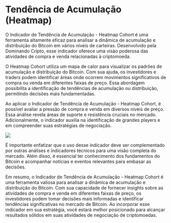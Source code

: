# Tendência de Acumulação (Heatmap)

O Indicador de Tendência de Acumulação - Heatmap Cohort é uma ferramenta altamente eficaz para analisar a dinâmica de acumulação e distribuição do Bitcoin em vários níveis de carteiras. Desenvolvido pela Dominando Cripto, esse indicador oferece uma visão poderosa das atividades de compra e venda relacionadas à criptomoeda.

O Heatmap Cohort utiliza um mapa de calor para visualizar os padrões de acumulação e distribuição do Bitcoin. Com sua ajuda, os investidores e traders podem identificar áreas onde ocorrem movimentos significativos de compra ou venda em diferentes faixas de preço. Essa abordagem possibilita a identificação de tendências de acumulação ou distribuição, permitindo decisões mais fundamentadas.

Ao aplicar o Indicador de Tendência de Acumulação - Heatmap Cohort, é possível avaliar a pressão de compra e venda em diversos níveis de preço. Essa análise revela áreas de suporte e resistência cruciais no mercado. Adicionalmente, o indicador auxilia na identificação de grandes players e em compreender suas estratégias de negociação.

![](../../imgs/heatmapAcc.jpg)

É importante enfatizar que o uso desse indicador deve ser complementado por outras análises e indicadores técnicos para uma visão completa do mercado. Além disso, é essencial ter conhecimento dos fundamentos do Bitcoin e acompanhar notícias e eventos relevantes para embasar as decisões.

Em resumo, o Indicador de Tendência de Acumulação - Heatmap Cohort é uma ferramenta valiosa para analisar a dinâmica de acumulação e distribuição do Bitcoin. Com sua capacidade de fornecer insights sobre as atividades de compra e venda em diferentes faixas de preço, os investidores podem tomar decisões mais informadas e identificar tendências significativas no mercado de Bitcoin. Ao incorporar esse indicador em sua estratégia, você estará melhor posicionado para alcançar resultados sólidos em suas atividades de negociação de criptomoedas.

